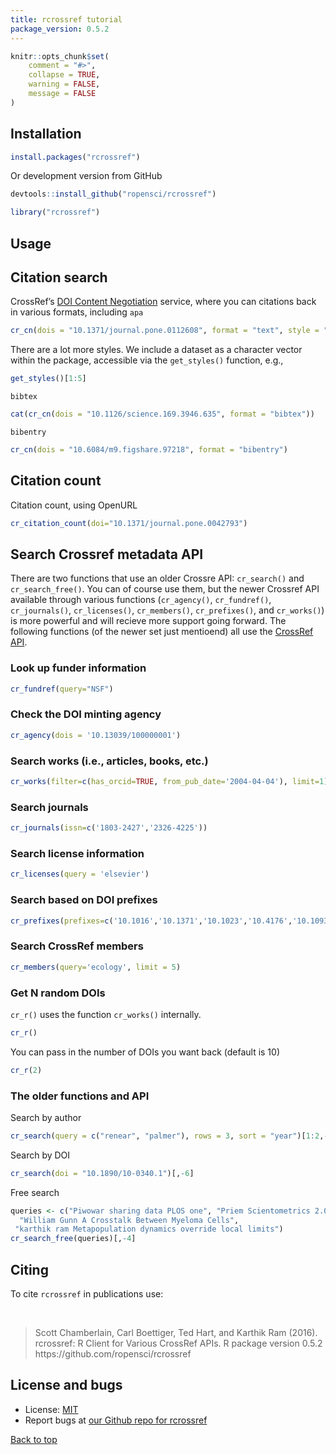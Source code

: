 ```yaml
---
title: rcrossref tutorial
package_version: 0.5.2
---
```


```r
knitr::opts_chunk$set(
	comment = "#>",
	collapse = TRUE,
	warning = FALSE,
	message = FALSE
)
```


<section id="installation">

## Installation

```r
install.packages("rcrossref")
```

Or development version from GitHub

```r
devtools::install_github("ropensci/rcrossref")
```

```r
library("rcrossref")
```

<section id="usage">

## Usage

## Citation search

CrossRef's [DOI Content Negotiation](http://www.crosscite.org/cn/) service, where you can citations back in various formats, including `apa`

```r
cr_cn(dois = "10.1371/journal.pone.0112608", format = "text", style = "apa")
```

There are a lot more styles. We include a dataset as a character vector within the package, accessible via the `get_styles()` function, e.g.,

```r
get_styles()[1:5]
```

`bibtex`

```r
cat(cr_cn(dois = "10.1126/science.169.3946.635", format = "bibtex"))
```

`bibentry`

```r
cr_cn(dois = "10.6084/m9.figshare.97218", format = "bibentry")
```

## Citation count

Citation count, using OpenURL

```r
cr_citation_count(doi="10.1371/journal.pone.0042793")
```

## Search Crossref metadata API

There are two functions that use an older Crossre API: `cr_search()` and `cr_search_free()`. You can of course use them, but the newer Crossref API available through various functions (`cr_agency()`, `cr_fundref()`, `cr_journals()`, `cr_licenses()`, `cr_members()`, `cr_prefixes()`, and `cr_works()`) is more powerful and will recieve more support going forward. The following functions (of the newer set just mentioend) all use the [CrossRef API](https://github.com/CrossRef/rest-api-doc/blob/master/rest_api.md).

### Look up funder information

```r
cr_fundref(query="NSF")
```

### Check the DOI minting agency

```r
cr_agency(dois = '10.13039/100000001')
```

### Search works (i.e., articles, books, etc.)

```r
cr_works(filter=c(has_orcid=TRUE, from_pub_date='2004-04-04'), limit=1)
```

### Search journals

```r
cr_journals(issn=c('1803-2427','2326-4225'))
```

### Search license information

```r
cr_licenses(query = 'elsevier')
```

### Search based on DOI prefixes

```r
cr_prefixes(prefixes=c('10.1016','10.1371','10.1023','10.4176','10.1093'))
```

### Search CrossRef members

```r
cr_members(query='ecology', limit = 5)
```

### Get N random DOIs

`cr_r()` uses the function `cr_works()` internally.

```r
cr_r()
```

You can pass in the number of DOIs you want back (default is 10)

```r
cr_r(2)
```

### The older functions and API

Search by author

```r
cr_search(query = c("renear", "palmer"), rows = 3, sort = "year")[1:2,-6]
```

Search by DOI

```r
cr_search(doi = "10.1890/10-0340.1")[,-6]
```

Free search

```r
queries <- c("Piwowar sharing data PLOS one", "Priem Scientometrics 2.0 social web",
  "William Gunn A Crosstalk Between Myeloma Cells",
 "karthik ram Metapopulation dynamics override local limits")
cr_search_free(queries)[,-4]
```

<section id="citing">

## Citing

To cite `rcrossref` in publications use:

<br>

> Scott Chamberlain, Carl Boettiger, Ted Hart, and Karthik Ram (2016). rcrossref:
  R Client for Various CrossRef APIs. R package version 0.5.2
  https://github.com/ropensci/rcrossref

<section id="license_bugs">

## License and bugs

* License: [MIT](http://opensource.org/licenses/MIT)
* Report bugs at [our Github repo for rcrossref](https://github.com/ropensci/rcrossref/issues?state=open)

[Back to top](#top)
